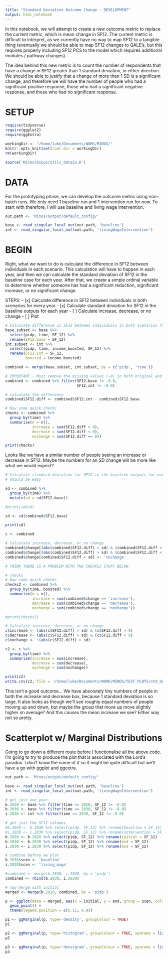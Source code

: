 ```yaml
---
title: "Standard Deviation Outcome Change - DEVELOPMENT"
output: html_notebook
---
```


In this notebook, we will attempt to create a new outcome metric to replace the current metric, which is mean change in SF12. The current metric is difficult to interpret, as we currently have no way to map SF12 to a tangible thing (eventually we should be able to map SF12 changes to QALE's, but this requires properly including SF12 PCS to the model which requires additional modules / pathway changes).

The idea behind this new metric is to count the number of respondents that have a change in SF12 greater than 1 standard deviation, in either direction. We should be able to justify that a change of more than 1 SD is a significant change, and therefore we will have the number of people who had a significant positive response, those who had a significant negative response, and those who had no significant response. 

# SETUP

```r

require(tidyverse)
require(ggplot2)
require(ggExtra)

workingDir <- "/home/luke/Documents/WORK/MINOS/"
knitr::opts_knit$set(root.dir = workingDir)
rm(workingDir)
```

```r
source('Minos/minos/utils_datain.R')
```

# DATA

For the prototyping phase, we can develop the outcome metric using non-batch runs. We only need 1 baseline run and 1 intervention run for now. To start with therefore, I will use baseline and living wage intervention.

```r
out.path <- 'Minos/output/default_config/'

base <- read_singular_local_out(out.path, 'baseline')
int <- read_singular_local_out(out.path, 'livingWageIntervention')
```


# BEGIN

Right, what we want to do is calculate the difference in SF12 between individuals in each scenario. This calculation will have to happen in each year, and then we can calculate the standard deviation of SF12 in the baseline case for each year. After that, we create a simple ordinal variable to determine whether someone has had a significant reduction, significant increase, or no significant change.

STEPS:
- [x] Calculate difference in SF12 between individuals in both scenarios for every year
- [x] Calculate standard deviation for SF12 in the baseline outputs for each year
- [ ] Calculate increase, decrease, or no change
- [ ] Plot

```r
# Calculate difference in SF12 between individuals in both scenarios for every year
base.subset <- base %>% 
  select(pidp, time, SF_12) %>%
  rename(SF12.base = SF_12)
int.subset <- int %>% 
  select(pidp, time, income_boosted, SF_12) %>%
  rename(SF12.int = SF_12,
         boosted = income_boosted)

combined <- merge(base.subset, int.subset, by = c('pidp', 'time'))

# IMPORTANT - Must remove the missing values (-8) in both original and intervention
combined <- combined %>% filter(SF12.base != -8.0,
                                SF12.int != -8.0)

# calculate the difference
combined$SF12.diff <- combined$SF12.int - combined$SF12.base

# Now some quick checks
checks <- combined %>%
  group_by(time) %>%
  summarise(n = n(),
            increase = sum(SF12.diff > 0),
            decrease = sum(SF12.diff < 0),
            nochange = sum(SF12.diff == 0))

print(checks)
```

Looks like we have a similar number of people seeing an increase or decrease in SF12. Maybe the numbers for an SD change will be more like what we would expect?

```r
# Calculate standard deviation for SF12 in the baseline outputs for each year
# should be easy

sd <- combined %>%
  group_by(time) %>%
  mutate(sd = sd(SF12.base))

#print(sd$sd)

sd <- sd(combined$SF12.base)

print(sd)
```

```r
c <- combined

# Calculate increase, decrease, or no change
combined$change[(abs(combined$SF12.diff) > sd) & (combined$SF12.diff > 0)] <- 'increase'
combined$change[(abs(combined$SF12.diff) > sd) & (combined$SF12.diff < 0)] <- 'decrease'
combined$change[combined$SF12.diff < sd] <- 'nochange'

# THINK THERE IS A PROBLEM WITH THE CHECKS2 STUFF BELOW. 

# checks
# Now some quick checks
checks2 <- combined %>%
  group_by(time, boosted) %>%
  summarise(n = n(),
            increase = sum(combined$change == 'increase'),
            decrease = sum(combined$change == 'decrease'),
            nochange = sum(combined$change == 'nochange'))

#print(checks2)
```

```r
# Calculate increase, decrease, or no change
c$increase <- (abs(c$SF12.diff) > sd) & (c$SF12.diff > 0)
c$decrease <- (abs(c$SF12.diff) > sd) & (c$SF12.diff < 0)
c$nochange <- !(abs(c$SF12.diff) > sd)

c2 <- c %>%
  group_by(time) %>%
  summarise(increase = sum(increase),
            decrease = sum(decrease),
            nochange = sum(nochange))

print(c2)
write.csv(c2, file = '/home/luke/Documents/WORK/MINOS/TEST_PLOTS/std_dev_change_living_wage.csv')
```

This isn't a good outcome... We have absolutely tiny numbers of people in both the increase and decrease box, because 1 standard deviation is so large. It also looks as though we'll see roughly equal numbers of people moving up and down, but maybe the group that move up move slightly higher on average? And this causes the mean increase we see? Either way not so pretty.

# Scatterplot w/ Marginal Distributions

Going to go down a different route before I functionalise all the above code. I'm going to try to produce the plot that is associated with the Lord's paradox. I don't know the name of it so it might be quite difficult but we'll have a go with ggplot and ggextra.

```r
out.path <- 'Minos/output/default_config/'

base <- read_singular_local_out(out.path, 'baseline')
int <- read_singular_local_out(out.path, 'livingWageIntervention')
```

```r
# get just one year
b.2020 <- base %>% filter(time == 2020, SF_12 != -8.0)
b.2030 <- base %>% filter(time == 2030, SF_12 != -8.0)
i.2030 <- int %>% filter(time == 2030, SF_12 != -8.0)
```

```r
# get just the SF12 columns
#b.2030 <- b.2030 %>% select(pidp, SF_12) %>% rename(baseline = SF_12)
#i.2030 <- i.2030 %>% select(pidp, SF_12) %>% rename(intervention = SF_12)
b.2020 <- b.2020 %>% select(pidp, SF_12) %>% rename(initial = SF_12)
b.2030 <- b.2030 %>% select(pidp, SF_12) %>% rename(end = SF_12)
i.2030 <- i.2030 %>% select(pidp, SF_12) %>% rename(end = SF_12)
```

```r
# combine before we plot
b.2030$scen <- 'baseline'
i.2030$scen <- 'living_wage'

#combined <- merge(b.2030, i.2030, by = 'pidp')
combined <- rbind(b.2030, i.2030)

# now merge with initial
merged <- merge(b.2020, combined, by = 'pidp')
```

```r
p <- ggplot(data = merged, aes(x = initial, y = end, group = scen, color = scen)) +
  geom_point() +
  theme(legend.position = c(0.15, 0.9))

p1 <- ggMarginal(p, type='density', groupColour = TRUE)
p1
```

```r
p2 <- ggMarginal(p, type='histogram', groupColour = TRUE, xparams = list(position = 'dodge'), yparams=list(position = 'dodge'))
p2
```

```r
p3 <- ggMarginal(p, type='densigram', groupColour = TRUE, xparams = list(position = 'dodge'), yparams=list(position = 'dodge'))
p3
```

